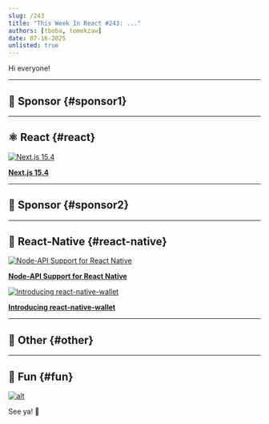 ```yaml
---
slug: /243
title: "This Week In React #243: ..."
authors: [tboba, tomekzaw]
date: 07-16-2025
unlisted: true
---
```


Hi everyone!

<Todo />

<!-- truncate -->


<Support />

---

## 💸 Sponsor {#sponsor1}

<Todo />

---

## ⚛️ React {#react}

[![Next.js 15.4](/emails/issues/243/nextjs.png)](https://nextjs.org/blog/next-15-4)

[**Next.js 15.4**](https://nextjs.org/blog/next-15-4)

<Todo />

<SubscribeFormEmbed placement="middle" />

---

## 💸 Sponsor {#sponsor2}

<Todo />

---

## 📱 React-Native {#react-native}

[![Node-API Support for React Native](/emails/issues/243/nodeapi.jpg)](https://www.callstack.com/blog/announcing-node-api-support-for-react-native)

[**Node-API Support for React Native**](https://www.callstack.com/blog/announcing-node-api-support-for-react-native)

[![Introducing react-native-wallet](/emails/issues/243/rnwallet.png)](https://blog.swmansion.com/introducing-react-native-wallet-90c1ee103d3e)

[**Introducing react-native-wallet**](https://blog.swmansion.com/introducing-react-native-wallet-90c1ee103d3e)

<Todo />

---

## 🔀 Other {#other}

<Todo />

---

## 🤭 Fun {#fun}

<Todo />

[![alt](/emails/issues/243/meme.jpg)](https://x.com/thekitze/status/1943289841887641937)

See ya! 👋
